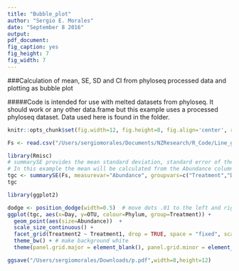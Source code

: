 ```yaml
---
title: "Bubble_plot"
author: "Sergio E. Morales"
date: "September 8 2016"
output:
pdf_document:
fig_caption: yes
fig_height: 7
fig_width: 7
---
```


###Calculation of mean, SE, SD and CI from phyloseq processed data and plotting as bubble plot

#####Code is intended for use with melted datasets from phyloseq. It should work or any other data.frame but this example uses a processed phyloseq dataset. Data used here is found in the folder.
  
```r
knitr::opts_chunk$set(fig.width=12, fig.height=8, fig.align='center', results='hide', echo=TRUE, warning=FALSE, message=FALSE)
```

```r
Fs <- read.csv("/Users/sergiomorales/Documents/NZResearch/R_Code/Line_graphs_w_errorbars/FINALshort.csv",fill = TRUE, header = TRUE, sep = ",")
```

```r
library(Rmisc)
# summarySE provides the mean standard deviation, standard error of the mean, and a (default 95%) confidence interval
# In this example the mean will be calculated from the Abundance column by all the variables listed in groupvars.
tgc <- summarySE(Fs, measurevar="Abundance", groupvars=c("Treatment","Day","OTU", "Treatment1", "Treatment2", "Phylum"))
tgc
```

```r
library(ggplot2)

dodge <- position_dodge(width=0.5)  # move dots .01 to the left and right to avoid overlap
ggplot(tgc, aes(x=Day, y=OTU, colour=Phylum, group=Treatment)) +
  geom_point(aes(size=Abundance))  +
  scale_size_continuous() + 
  facet_grid(Treatment2 ~ Treatment1, drop = TRUE, space = "fixed", scales = "free") + # facet by One variable on y axis and a second variable on the x axis
  theme_bw() + # make background white
  theme(panel.grid.major = element_blank(), panel.grid.minor = element_blank())  # remove gridlines

```

```r
ggsave("/Users/sergiomorales/Downloads/p.pdf",width=8,height=12)
```
